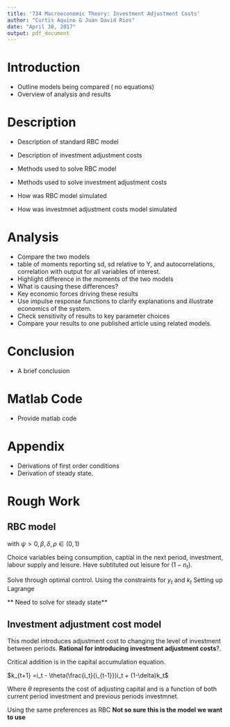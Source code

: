 ```yaml
---
title: '724 Macroeconomic Theory: Investment Adjustment Costs'
author: "Curtis Aquino & Juan David Rios"
date: "April 30, 2017"
output: pdf_document
---
```


# Introduction 

- Outline models being compared ( no equations)
- Overview of analysis and results 

# Description 

- Description of standard RBC model
- Description of investment adjustment costs 

- Methods used to solve RBC model
- Methods used to solve investment adjustment costs 

- How was RBC model simulated
- How was investmnet adjustment costs model simulated

# Analysis 

- Compare the two models 
- table of moments reporting sd, sd relative to Y, and autocorrelations,
correlation with output for all variables of interest. 
- Highlight difference in the moments of the two models 
- What is causing these differences? 
- Key economic forces driving these results
- Use impulse response functions to clarify explanations and illustrate economics of the system. 
- Check sensitivity of results to key parameter choices
- Compare your results to one published article using related models. 

# Conclusion

- A brief conclusion

# Matlab Code

- Provide matlab code

# Appendix 

- Derivations of first order conditions 
- Derivation of steady state. 

# Rough Work


## RBC model 

\begin{align*}
\max E_0 & \sum^\infty_{t=0} \beta ^t [ \ln (c_t) + \psi \ln(1 - n_t)] \textrm{      s.t.}\\
 y_t &= c_t + i_t \\
 y_t &= A_t k_t^\alpha n_t^{1-\alpha}\\
 k_{t+1} &= i_t + (1-\delta)k_t \\ 
 \ln (A_{t+1}) &= \rho \ln (A_t) + \epsilon_{t+1} \textrm{   where     }\epsilon_{t+1} \sim iid(0, \sigma^2_\epsilon)\\
k_0 \textrm{ and } A_0 & \textrm{ are given and } > 0
\end{align*}
with $\psi > 0,\beta,\delta,\rho \in (0,1)$

Choice variables being consumption, captial in the next period, investment, labour supply and leisure. Have subtituted out leisure for $(1-n_t)$.

Solve through optimal control. Using the constraints for $y_t$ and $k_t$
\begin{align*}
A_t k_t^\alpha n_t^{1-\alpha} &= c_t +i_t \\
A_t k_t^\alpha n_t^{1-\alpha} &= c_t + k_{t+1}- (1-\delta)k_t\\
0 &= A_t k_t^\alpha n_t^{1-\alpha} - c_t - k_{t+1} + (1-\delta)k_t
\end{align*}
Setting up Lagrange 
\begin{align*}
L &=  E_0 \sum^\infty_{t=0} \beta ^t [ \ln (c_t) + \psi \ln(1 - n_t)]  + \beta^t \lambda_t [ A_t k_t^\alpha n_t^{1-\alpha} - c_t - k_{t+1} + (1-\delta)k_t] \\
\frac{\partial L}{\partial c_t} &: \frac{1}{c_t} = \lambda_t\\
\frac{\partial L}{\partial n_t} &: \frac{\psi}{(1-n_t)} = \lambda_t  \\
&: \frac{\psi}{(1-n_t)} =  \frac{1}{c_t}[(1-\alpha)\frac{y_t}{n_t}]\\
\frac{\partial L}{\partial k_{t+1}} &: \lambda_t = \lambda_{t+1} \beta [\alpha \frac{y_{t+1}}{k_{t+1}} + (1-\delta)]\\
&:  \frac{1}{c_t} =  \frac{1}{c_{t+1}} \beta  [\alpha \frac{y_{t+1}}{k_{t+1}} + (1-\delta)] 
\end{align*}

** Need to solve for steady state**

## Investment adjustment cost model 

This model introduces adjustment cost to changing the level of investment between periods. **Rational for introducing investment adjustment costs**?. 

Critical addition is in the capital accumulation equation.

$k_{t+1} =i_t - \theta(\frac{i_t}{i_{t-1}})i_t + (1-\delta)k_t$

Where $\theta$ represents the cost of adjusting capital and is a function of both current period investment and previous periods investmnet.


Using the same preferences as RBC **Not so sure this is the model we want to use**

\begin{align*}
\max E_0 & \sum^\infty_{t=0} \beta ^t [ \ln (c_t) + \psi \ln(1 - n_t)] \textrm{      s.t.}\\
 y_t &= c_t + i_t \\
 y_t &= A_t k_t^\alpha n_t^{1-\alpha}\\
 k_{t+1} &= [1- \theta(\frac{i_t}{i_{t-1}})]i_t + (1-\delta)k_t \\ 
 \ln (A_{t+1}) &= \rho \ln (A_t) + \epsilon_{t+1} \textrm{   where     }\epsilon_{t+1} \sim iid(0, \sigma^2_\epsilon)\\
k_0 \textrm{ and } A_0 & \textrm{ are given and } > 0
\end{align*}




